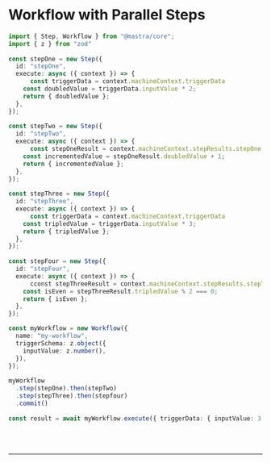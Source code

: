 
# Workflow with Parallel Steps


```ts showLineNumbers copy
import { Step, Workflow } from "@mastra/core";
import { z } from "zod"
 
const stepOne = new Step({
  id: "stepOne",
  execute: async ({ context }) => {
	  const triggerData = context.machineContext.triggerData
    const doubledValue = triggerData.inputValue * 2;
    return { doubledValue };
  },
});
 
const stepTwo = new Step({
  id: "stepTwo",
  execute: async ({ context }) => {
	  const stepOneResult = context.machineContext.stepResults.stepOne.result
    const incrementedValue = stepOneResult.doubledValue + 1;
    return { incrementedValue };
  },
});
 
const stepThree = new Step({
  id: "stepThree",
  execute: async ({ context }) => {
	  const triggerData = context.machineContext.triggerData
    const tripledValue = triggerData.inputValue * 3;
    return { tripledValue };
  },
});
  
const stepFour = new Step({
  id: "stepFour",
  execute: async ({ context }) => {
	  cconst stepThreeResult = context.machineContext.stepResults.stepThree.result
    const isEven = stepThreeResult.tripledValue % 2 === 0;
    return { isEven };
  },
});

const myWorkflow = new Workflow({
  name: "my-workflow",
  triggerSchema: z.object({
    inputValue: z.number(),
  }),
});
 
myWorkflow
  .step(stepOne).then(stepTwo)
  .step(stepThree).then(stepfour)
  .commit()
  
const result = await myWorkflow.execute({ triggerData: { inputValue: 3 }})
```

<br />
<br />
<hr className="dark:border-[#404040] border-gray-300" />
<br />
<br />
<GithubLink
  link={'https://github.com/mastra-ai/mastra/blob/main/examples/basics/workflows/workflow-with-parallel-steps.ts'}
/>
